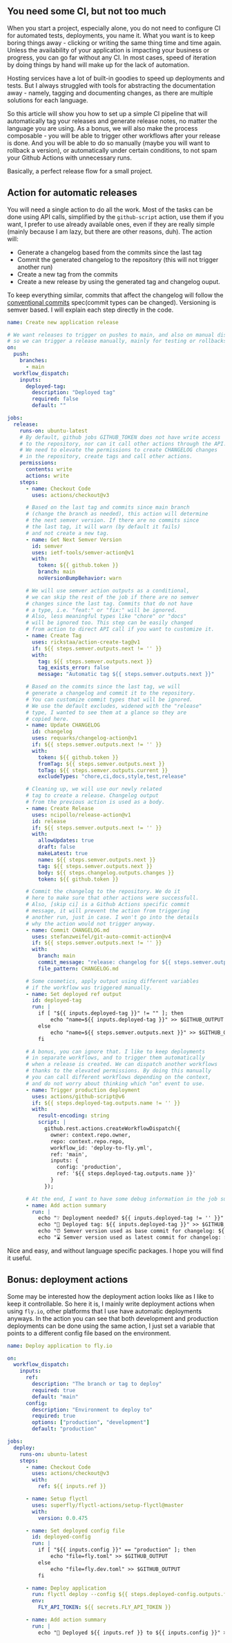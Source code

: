 
## You need some CI, but not too much

When you start a project, especially alone, you do not need to configure CI for automated tests, deployments, you name it. What you want is to keep boring things away - clicking or writing the same thing time and time again. Unless the availability of your application is impacting your business or progress, you can go far without any CI. In most cases, speed of iteration by doing things by hand will make up for the lack of automation.

Hosting services have a lot of built-in goodies to speed up deployments and tests. But I always struggled with tools for abstracting the documentation away - namely, tagging and documenting changes, as there are multiple solutions for each language.

So this article will show you how to set up a simple CI pipeline that will automatically tag your releases and generate release notes, no matter the language you are using. As a bonus, we will also make the process composable - you will be able to trigger other workflows after your release is done. And you will be able to do so manually (maybe you will want to rollback a version), or automatically under certain conditions, to not spam your Github Actions with unnecessary runs.

Basically, a perfect release flow for a small project.

## Action for automatic releases

You will need a single action to do all the work. Most of the tasks can be done using API calls, simplified by the `github-script` action, use them if you want, I prefer to use already available ones, even if they are really simple (mainly because I am lazy, but there are other reasons, duh). The action will:

- Generate a changelog based from the commits since the last tag
- Commit the generated changelog to the repository (this will not trigger another run)
- Create a new tag from the commits
- Create a new release by using the generated tag and changelog ouput.

To keep everything similar, commits that affect the changelog will follow the [conventional commits](https://www.conventionalcommits.org/en/v1.0.0/) spec(commit types can be changed). Versioning is semver based. I will explain each step directly in the code.

```yaml
name: Create new application release

# We want releases to trigger on pushes to main, and also on manual dispatch,
# so we can trigger a release manually, mainly for testing or rollbacks.
on:
  push:
    branches:
      - main
  workflow_dispatch:
    inputs:
      deployed-tag:
        description: "Deployed tag"
        required: false
        default: ""

jobs:
  release:
    runs-on: ubuntu-latest
    # By default, github jobs GITHUB_TOKEN does not have write access
    # to the repository, nor can it call other actions through the API.
    # We need to elevate the permissions to create CHANGELOG changes
    # in the repository, create tags and call other actions.
    permissions:
      contents: write
      actions: write
    steps:
      - name: Checkout Code
        uses: actions/checkout@v3

      # Based on the last tag and commits since main branch
      # (change the branch as needed), this action will determine
      # the next semver version. If there are no commits since
      # the last tag, it will warn (by default it fails)
      # and not create a new tag.
      - name: Get Next Semver Version
        id: semver
        uses: ietf-tools/semver-action@v1
        with:
          token: ${{ github.token }}
          branch: main
          noVersionBumpBehavior: warn

      # We will use semver action outputs as a conditional,
      # we can skip the rest of the job if there are no semver
      # changes since the last tag. Commits that do not have
      # a type, i.e. "feat:" or "fix:" will be ignored.
      # Also, less meaningful types like "chore" or "docs"
      # will be ignored too. This step can be easily changed
      # from action to direct API call if you want to customize it.
      - name: Create Tag
        uses: rickstaa/action-create-tag@v1
        if: ${{ steps.semver.outputs.next != '' }}
        with:
          tag: ${{ steps.semver.outputs.next }}
          tag_exists_error: false
          message: "Automatic tag ${{ steps.semver.outputs.next }}"

      # Based on the commits since the last tag, we will
      # generate a changelog and commit it to the repository.
      # You can customize commit types that will be ignored.
      # We use the default excludes, widened with the "release"
      # type, I wanted to see them at a glance so they are
      # copied here.
      - name: Update CHANGELOG
        id: changelog
        uses: requarks/changelog-action@v1
        if: ${{ steps.semver.outputs.next != '' }}
        with:
          token: ${{ github.token }}
          fromTag: ${{ steps.semver.outputs.next }}
          toTag: ${{ steps.semver.outputs.current }}
          excludeTypes: "chore,ci,docs,style,test,release"

      # Cleaning up, we will use our newly related
      # tag to create a release. Changelog output
      # from the previous action is used as a body.
      - name: Create Release
        uses: ncipollo/release-action@v1
        id: release
        if: ${{ steps.semver.outputs.next != '' }}
        with:
          allowUpdates: true
          draft: false
          makeLatest: true
          name: ${{ steps.semver.outputs.next }}
          tag: ${{ steps.semver.outputs.next }}
          body: ${{ steps.changelog.outputs.changes }}
          token: ${{ github.token }}

      # Commit the changelog to the repository. We do it
      # here to make sure that other actions were successfull.
      # Also, [skip ci] is a Github Actions specific commit
      # message, it will prevent the action from triggering
      # another run, just in case. I won't go into the details
      # why the action would not trigger anyway.
      - name: Commit CHANGELOG.md
        uses: stefanzweifel/git-auto-commit-action@v4
        if: ${{ steps.semver.outputs.next != '' }}
        with:
          branch: main
          commit_message: "release: changelog for ${{ steps.semver.outputs.next }} [skip ci]"
          file_pattern: CHANGELOG.md

      # Some cosmetics, apply output using different variables
      # if the workflow was triggered manually.
      - name: Set deployed ref output
        id: deployed-tag
        run: |
          if [ "${{ inputs.deployed-tag }}" != "" ]; then
              echo "name=${{ inputs.deployed-tag }}" >> $GITHUB_OUTPUT
          else
              echo "name=${{ steps.semver.outputs.next }}" >> $GITHUB_OUTPUT
          fi

      # A bonus, you can ignore that. I like to keep deployments
      # in separate workflows, and to trigger them automatically
      # when a release is created. We can dispatch another workflows
      # thanks to the elevated permissions. By doing this manually
      # you can call different workflows depending on the context,
      # and do not worry about thinking which "on" event to use.
      - name: Trigger production deployment
        uses: actions/github-script@v6
        if: ${{ steps.deployed-tag.outputs.name != '' }}
        with:
          result-encoding: string
          script: |
            github.rest.actions.createWorkflowDispatch({
              owner: context.repo.owner,
              repo: context.repo.repo,
              workflow_id: 'deploy-to-fly.yml',
              ref: 'main',
              inputs: {
                config: 'production',
                ref: '${{ steps.deployed-tag.outputs.name }}'
              }
            });

      # At the end, I want to have some debug information in the job summary.
      - name: Add action summary
        run: |
          echo "❔ Deployment needed? ${{ inputs.deployed-tag != '' }}" >> $GITHUB_STEP_SUMMARY
          echo "📃 Deployed tag: ${{ inputs.deployed-tag }}" >> $GITHUB_STEP_SUMMARY
          echo "⏰ Semver version used as base commit for changelog: ${{ steps.semver.outputs.current }}" >> $GITHUB_STEP_SUMMARY
          echo "⌛ Semver version used as latest commit for changelog: ${{ steps.semver.outputs.next }}" >> $GITHUB_STEP_SUMMARY
```

Nice and easy, and without language specific packages. I hope you will find it useful.

## Bonus: deployment actions

Some may be interested how the deployment action looks like as I like to keep it controllable. So here it is, I mainly write deployment actions when using `fly.io`,
other platforms that I use have automatic deployments anyways. In the action you can see that both development and production deployments can be done using the same action,
I just set a variable that points to a different config file based on the environment.

```yaml
name: Deploy application to fly.io

on:
  workflow_dispatch:
    inputs:
      ref:
        description: "The branch or tag to deploy"
        required: true
        default: "main"
      config:
        description: "Environment to deploy to"
        required: true
        options: ["production", "development"]
        default: "production"

jobs:
  deploy:
    runs-on: ubuntu-latest
    steps:
      - name: Checkout Code
        uses: actions/checkout@v3
        with:
          ref: ${{ inputs.ref }}

      - name: Setup flyctl
        uses: superfly/flyctl-actions/setup-flyctl@master
        with:
          version: 0.0.475

      - name: Set deployed config file
        id: deployed-config
        run: |
          if [ "${{ inputs.config }}" == "production" ]; then
              echo "file=fly.toml" >> $GITHUB_OUTPUT
          else
              echo "file=fly.dev.toml" >> $GITHUB_OUTPUT
          fi

      - name: Deploy application
        run: flyctl deploy --config ${{ steps.deployed-config.outputs.file }}
        env:
          FLY_API_TOKEN: ${{ secrets.FLY_API_TOKEN }}

      - name: Add action summary
        run: |
          echo "🚀 Deployed ${{ inputs.ref }} to ${{ inputs.config }}" >> $GITHUB_STEP_SUMMARY
```
